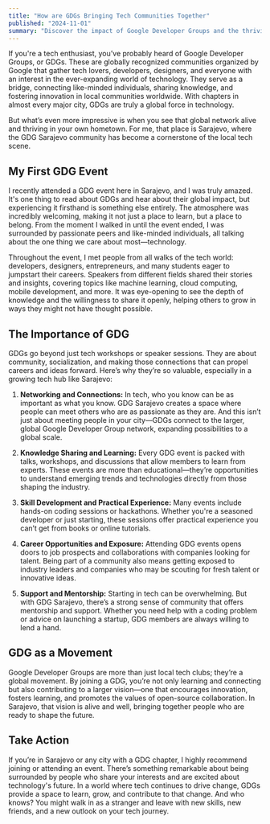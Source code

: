 ```yaml
---
title: "How are GDGs Bringing Tech Communities Together"
published: "2024-11-01"
summary: "Discover the impact of Google Developer Groups and the thriving GDG community in Sarajevo. Learn about the benefits, networking, and career opportunities they offer to tech enthusiasts in local communities."
---
```


If you're a tech enthusiast, you’ve probably heard of Google Developer Groups, or GDGs. These are globally recognized communities organized by Google that gather tech lovers, developers, designers, and everyone with an interest in the ever-expanding world of technology. They serve as a bridge, connecting like-minded individuals, sharing knowledge, and fostering innovation in local communities worldwide. With chapters in almost every major city, GDGs are truly a global force in technology.

But what’s even more impressive is when you see that global network alive and thriving in your own hometown. For me, that place is Sarajevo, where the GDG Sarajevo community has become a cornerstone of the local tech scene.

## My First GDG Event

I recently attended a GDG event here in Sarajevo, and I was truly amazed. It's one thing to read about GDGs and hear about their global impact, but experiencing it firsthand is something else entirely. The atmosphere was incredibly welcoming, making it not just a place to learn, but a place to belong. From the moment I walked in until the event ended, I was surrounded by passionate peers and like-minded individuals, all talking about the one thing we care about most—technology.

Throughout the event, I met people from all walks of the tech world: developers, designers, entrepreneurs, and many students eager to jumpstart their careers. Speakers from different fields shared their stories and insights, covering topics like machine learning, cloud computing, mobile development, and more. It was eye-opening to see the depth of knowledge and the willingness to share it openly, helping others to grow in ways they might not have thought possible.

## The Importance of GDG

GDGs go beyond just tech workshops or speaker sessions. They are about community, socialization, and making those connections that can propel careers and ideas forward. Here’s why they’re so valuable, especially in a growing tech hub like Sarajevo:

1. **Networking and Connections:** In tech, who you know can be as important as what you know. GDG Sarajevo creates a space where people can meet others who are as passionate as they are. And this isn’t just about meeting people in your city—GDGs connect to the larger, global Google Developer Group network, expanding possibilities to a global scale.

2. **Knowledge Sharing and Learning:** Every GDG event is packed with talks, workshops, and discussions that allow members to learn from experts. These events are more than educational—they’re opportunities to understand emerging trends and technologies directly from those shaping the industry.

3. **Skill Development and Practical Experience:** Many events include hands-on coding sessions or hackathons. Whether you're a seasoned developer or just starting, these sessions offer practical experience you can’t get from books or online tutorials.

4. **Career Opportunities and Exposure:** Attending GDG events opens doors to job prospects and collaborations with companies looking for talent. Being part of a community also means getting exposed to industry leaders and companies who may be scouting for fresh talent or innovative ideas.

5. **Support and Mentorship:** Starting in tech can be overwhelming. But with GDG Sarajevo, there’s a strong sense of community that offers mentorship and support. Whether you need help with a coding problem or advice on launching a startup, GDG members are always willing to lend a hand.

## GDG as a Movement

Google Developer Groups are more than just local tech clubs; they’re a global movement. By joining a GDG, you’re not only learning and connecting but also contributing to a larger vision—one that encourages innovation, fosters learning, and promotes the values of open-source collaboration. In Sarajevo, that vision is alive and well, bringing together people who are ready to shape the future.

## Take Action

If you’re in Sarajevo or any city with a GDG chapter, I highly recommend joining or attending an event. There’s something remarkable about being surrounded by people who share your interests and are excited about technology's future. In a world where tech continues to drive change, GDGs provide a space to learn, grow, and contribute to that change. And who knows? You might walk in as a stranger and leave with new skills, new friends, and a new outlook on your tech journey.
